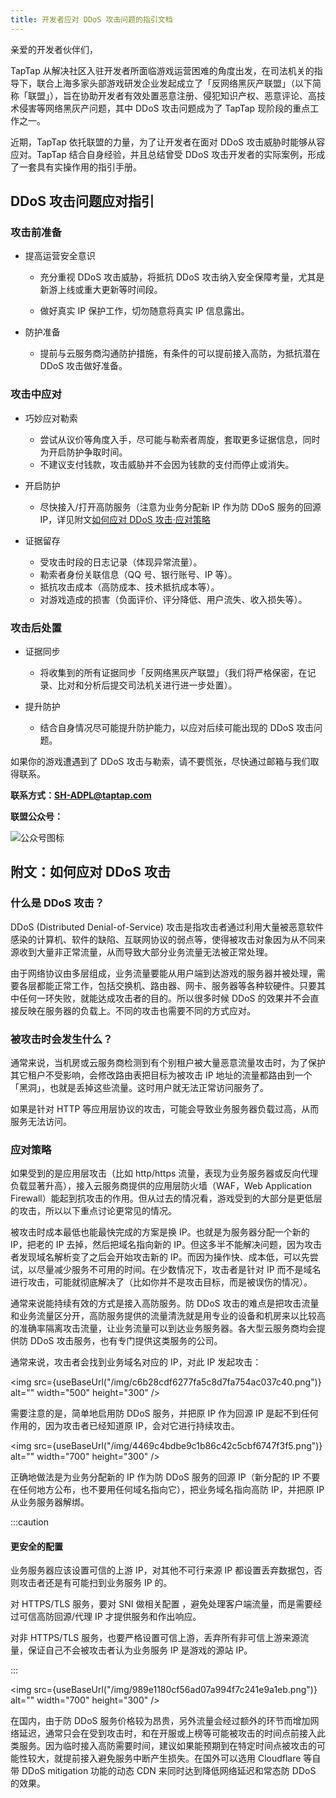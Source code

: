 ```yaml
---
title: 开发者应对 DDoS 攻击问题的指引文档
---
```


<head>
  <meta name="robots" content="noindex" />
</head>


亲爱的开发者伙伴们，

TapTap 从解决社区入驻开发者所面临游戏运营困难的角度出发，在司法机关的指导下，联合上海多家头部游戏研发企业发起成立了「反网络黑灰产联盟」（以下简称「联盟」），旨在协助开发者有效处置恶意注册、侵犯知识产权、恶意评论、高技术侵害等网络黑灰产问题，其中 DDoS 攻击问题成为了 TapTap 现阶段的重点工作之一。

近期，TapTap 依托联盟的力量，为了让开发者在面对 DDoS 攻击威胁时能够从容应对。TapTap 结合自身经验，并且总结曾受 DDoS 攻击开发者的实际案例，形成了一套具有实操作用的指引手册。

## DDoS 攻击问题应对指引

### 攻击前准备

- 提高运营安全意识

  - 充分重视 DDoS 攻击威胁，将抵抗 DDoS 攻击纳入安全保障考量，尤其是新游上线或重大更新等时间段。

  - 做好真实 IP 保护工作，切勿随意将真实 IP 信息露出。

- 防护准备

  - 提前与云服务商沟通防护措施，有条件的可以提前接入高防，为抵抗潜在 DDoS 攻击做好准备。

### 攻击中应对

- 巧妙应对勒索

  - 尝试从议价等角度入手，尽可能与勒索者周旋，套取更多证据信息，同时为开启防护争取时间。
  - 不建议支付钱款，攻击威胁并不会因为钱款的支付而停止或消失。

- 开启防护

  - 尽快接入/打开高防服务（注意为业务分配新 IP 作为防 DDoS 服务的回源 IP，详见附文[如何应对 DDoS 攻击·应对策略](#应对策略)

- 证据留存

  - 受攻击时段的日志记录（体现异常流量）。
  - 勒索者身份关联信息（QQ 号、银行账号、IP 等）。
  - 抵抗攻击成本（高防成本、技术抵抗成本等）。
  - 对游戏造成的损害（负面评价、评分降低、用户流失、收入损失等）。

### 攻击后处置

- 证据同步

  - 将收集到的所有证据同步「反网络黑灰产联盟」（我们将严格保密，在记录、比对和分析后提交司法机关进行进一步处置）。

- 提升防护

  - 结合自身情况尽可能提升防护能力，以应对后续可能出现的 DDoS 攻击问题。

如果你的游戏遭遇到了 DDoS 攻击与勒索，请不要慌张，尽快通过邮箱与我们取得联系。

**联系方式：SH-ADPL@taptap.com**

**联盟公众号：**

![公众号图标](/img/38bed3dac7fbbd97a142237f53c21467.png)

## 附文：如何应对 DDoS 攻击

### 什么是 DDoS 攻击？

DDoS (Distributed Denial-of-Service) 攻击是指攻击者通过利用大量被恶意软件感染的计算机、软件的缺陷、互联网协议的弱点等，使得被攻击对象因为从不同来源收到大量非正常流量，从而导致大部分业务流量无法被正常处理。

由于网络协议由多层组成，业务流量要能从用户端到达游戏的服务器并被处理，需要各层都能正常工作，包括交换机、路由器、网卡、服务器等各种软硬件。只要其中任何一环失败，就能达成攻击者的目的。所以很多时候 DDoS 的效果并不会直接反映在服务器的负载上。不同的攻击也需要不同的方式应对。

### 被攻击时会发生什么？

通常来说，当机房或云服务商检测到有个别租户被大量恶意流量攻击时，为了保护其它租户不受影响，会修改路由表把目标为被攻击 IP 地址的流量都路由到一个「黑洞」，也就是丢掉这些流量。这时用户就无法正常访问服务了。

如果是针对 HTTP 等应用层协议的攻击，可能会导致业务服务器负载过高，从而服务无法访问。

### 应对策略

如果受到的是应用层攻击（比如 http/https 流量，表现为业务服务器或反向代理负载显著升高），接入云服务商提供的应用层防火墙（WAF，Web Application Firewall）能起到抗攻击的作用。但从过去的情况看，游戏受到的大部分是更低层的攻击，所以以下重点讨论更常见的情况。

被攻击时成本最低也能最快完成的方案是换 IP。也就是为服务器分配一个新的 IP，把老的 IP 去掉，然后把域名指向新的 IP。但这多半不能解决问题，因为攻击者发现域名解析变了之后会开始攻击新的 IP。而因为操作快、成本低，可以先尝试，以尽量减少服务不可用的时间。在少数情况下，攻击者是针对 IP 而不是域名进行攻击，可能就彻底解决了（比如你并不是攻击目标，而是被误伤的情况）。

通常来说能持续有效的方式是接入高防服务。防 DDoS 攻击的难点是把攻击流量和业务流量区分开，高防服务提供的流量清洗就是用专业的设备和机房来以比较高的准确率隔离攻击流量，让业务流量可以到达业务服务器。各大型云服务商均会提供防 DDoS 攻击服务，也有专门提供这类服务的公司。

通常来说，攻击者会找到业务域名对应的 IP，对此 IP 发起攻击：

<img
  src={useBaseUrl("/img/c6b28cdf6277fa5c8d7fa754ac037c40.png")}
  alt=""
  width="500"
  height="300"
/>

需要注意的是，简单地启用防 DDoS 服务，并把原 IP 作为回源 IP 是起不到任何作用的，因为攻击者已经知道原 IP，会对它进行持续攻击。

<img
  src={useBaseUrl("/img/4469c4bdbe9c1b86c42c5cbf6747f3f5.png")}
  alt=""
  width="700"
  height="300"
/>

正确地做法是为业务分配新的 IP 作为防 DDoS 服务的回源 IP（新分配的 IP 不要在任何地方公布，也不要用任何域名指向它），把业务域名指向高防 IP，并把原 IP 从业务服务器解绑。

:::caution

#### 更安全的配置

业务服务器应该设置可信的上游 IP，对其他不可行来源 IP 都设置丢弃数据包，否则攻击者还是有可能扫到业务服务 IP 的。

对 HTTPS/TLS 服务，要对 SNI 做相关配置 ，避免处理客户端流量，而是需要经过可信高防回源/代理 IP 才提供服务和作出响应。

对非 HTTPS/TLS 服务，也要严格设置可信上游，丢弃所有非可信上游来源流量，保证自己不会被攻击者认为业务服务 IP 是游戏的源站 IP。

:::

<img
  src={useBaseUrl("/img/989e1180cf56ad07a994f7c241e9a1eb.png")}
  alt=""
  width="700"
  height="300"
/>

在国内，由于防 DDoS 服务价格较为昂贵，另外流量会经过额外的环节而增加网络延迟，通常只会在受到攻击时，和在开服或上榜等可能被攻击的时间点前接入此类服务。因为临时接入高防需要时间，建议如果能预期到在特定时间点被攻击的可能性较大，就提前接入避免服务中断产生损失。在国外可以选用 Cloudflare 等自带 DDoS mitigation 功能的动态 CDN 来同时达到降低网络延迟和常态防 DDoS 的效果。
